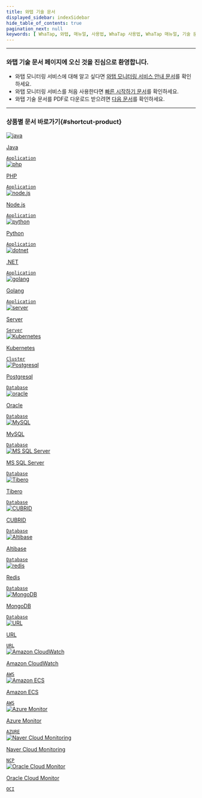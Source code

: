 ```yaml
---
title: 와탭 기술 문서
displayed_sidebar: indexSidebar
hide_table_of_contents: true
pagination_next: null
keywords: [ WhaTap, 와탭, 매뉴얼, 사용법, WhaTap 사용법, WhaTap 매뉴얼, 기술 문서, APM, 애플리케이션 모니터링, 로그 모니터링, 쿠버네티스 모니터링, 서버 모니터링, 데이터베이스 모니터링, URL 모니터링, 클라우드 모니터링 ]
---
```


---

### 와탭 기술 문서 페이지에 오신 것을 진심으로 환영합니다.

* 와탭 모니터링 서비스에 대해 알고 싶다면 [와탭 모니터링 서비스 안내 문서](getting-started/whatap-overview)를 확인하세요.
* 와탭 모니터링 서비스를 처음 사용한다면 [빠른 시작하기 문서](getting-started/quick-guide)를 확인하세요.
* 와탭 기술 문서를 PDF로 다운로드 받으려면 [다음 문서](reference)를 확인하세요.

---
### 상품별 문서 바로가기{#shortcut-product}

<div class='flex-container-s'>

<a href='java/introduction'>
<div class='apm-agent'>
<div class='logo'>
<img src='/img/ico-index-java.svg' alt='java'/>
</div>
<div class='int'>
<p>Java</p>
<code>Application</code>
</div>
</div>
</a>

<a href='apm/php/apm-introduction'>
<div class='apm-agent'>
<div class='logo'>
<img src='/img/ico-index-php.svg' alt='php'/>
</div>
<div class='int'>
<p>PHP</p>
<code>Application</code>
</div>
</div>
</a>

<a href='nodejs/introduction'>
<div class='apm-agent'>
<div class='logo'>
<img src='/img/ico-index-nodejs.svg' alt='node.js'/>
</div>
<div class='int'>
<p>Node.js</p>
<code>Application</code>
</div>
</div>
</a>

<a href='apm/python-intro'>
<div class='apm-agent'>
<div class='logo'>
<img src='/img/ico-index-python.svg' alt='python'/>
</div>
<div class='int'>
<p>Python</p>
<code>Application</code>
</div>
</div>
</a>

<a href='apm/dotnet-intro'>
<div class='apm-agent'>
<div class='logo'>
<img src='/img/ico-index-dotnet.svg' alt='dotnet'/>
</div>
<div class='int'>
<p>.NET</p>
<code>Application</code>
</div>
</div>
</a>

<a href='apm/golang-intro'>
<div class='apm-agent'>
<div class='logo'>
<img src='/img/ico-index-go.svg' alt='golang'/>
</div>
<div class='int'>
<p>Golang</p>
<code>Application</code>
</div>
</div>
</a>

<a href='server/server-intro'>
<div class='apm-agent'>
<div class='logo'>
<img src='/img/ico-index-server.svg' alt='server'/>
</div>
<div class='int'>
<p>Server</p>
<code>Server</code>
</div>
</div>
</a>

<a href='kubernetes/kubernetes-intro'>
<div class='apm-agent'>
<div class='logo'>
<img src='/img/ico-index-k8s.svg' alt='Kubernetes'/>
</div>
<div class='int'>
<p>Kubernetes</p>
<code>Cluster</code>
</div>
</div>
</a>

<a href='postgresql/db-monitoring-intro'>
<div class='apm-agent'>
<div class='logo'>
<img src='/img/ico-index-postgresql.svg' alt='Postgresql'/>
</div>
<div class='int'>
<p>Postgresql</p>
<code>Database</code>
</div>
</div>
</a>

<a href='oracle/db-monitoring-intro'>
<div class='apm-agent'>
<div class='logo'>
<img src='/img/ico-index-oracle.svg' alt='oracle'/>
</div>
<div class='int'>
<p>Oracle</p>
<code>Database</code>
</div>
</div>
</a>

<a href='mysql/db-monitoring-intro'>
<div class='apm-agent'>
<div class='logo'>
<img src='/img/ico-index-mysql.svg' alt='MySQL'/>
</div>
<div class='int'>
<p>MySQL</p>
<code>Database</code>
</div>
</div>
</a>

<a href='mssql/db-monitoring-intro'>
<div class='apm-agent'>
<div class='logo'>
<img src='/img/ico-index-mssqlserver.svg' alt='MS SQL Server'/>
</div>
<div class='int'>
<p>MS SQL Server</p>
<code>Database</code>
</div>
</div>
</a>

<a href='tibero/db-monitoring-intro'>
<div class='apm-agent'>
<div class='logo'>
<img src='/img/ico-index-tibero.svg' alt='Tibero'/>
</div>
<div class='int'>
<p>Tibero</p>
<code>Database</code>
</div>
</div>
</a>

<a href='cubrid/db-monitoring-intro'>
<div class='apm-agent'>
<div class='logo'>
<img src='/img/ico-index-cubrid.svg' alt='CUBRID'/>
</div>
<div class='int'>
<p>CUBRID</p>
<code>Database</code>
</div>
</div>
</a>

<a href='altibase/db-monitoring-intro'>
<div class='apm-agent'>
<div class='logo'>
<img src='/img/ico-index-altibase.svg' alt='Altibase'/>
</div>
<div class='int'>
<p>Altibase</p>
<code>Database</code>
</div>
</div>
</a>

<a href='redis/db-monitoring-intro'>
<div class='apm-agent'>
<div class='logo'>
<img src='/img/ico-index-redis.svg' alt='redis'/>
</div>
<div class='int'>
<p>Redis</p>
<code>Database</code>
</div>
</div>
</a>

<a href='mongodb/db-monitoring-intro'>
<div class='apm-agent'>
<div class='logo'>
<img src='/img/ico-index-mongodb.svg' alt='MongoDB'/>
</div>
<div class='int'>
<p>MongoDB</p>
<code>Database</code>
</div>
</div>
</a>

<a href='url/url-intro'>
<div class='apm-agent'>
<div class='logo'>
<img src='/img/ico-index-url.svg' alt='URL'/>
</div>
<div class='int'>
<p>URL</p>
<code>URL</code>
</div>
</div>
</a>

<a href='amazon-cloudwatch/install-agent'>
<div class='apm-agent'>
<div class='logo'>
<img src='/img/ico-index-awsec2.svg' alt='Amazon CloudWatch'/>
</div>
<div class='int'>
<p>Amazon CloudWatch</p>
<code>AWS</code>
</div>
</div>
</a>

<a href='amazon-ecs/introduction'>
<div class='apm-agent'>
<div class='logo'>
<img src='/img/ico-index-aws-ecs.svg' alt='Amazon ECS'/>
</div>
<div class='int'>
<p>Amazon ECS</p>
<code>AWS</code>
</div>
</div>
</a>

<a href='azure/install-agent'>
<div class='apm-agent'>
<div class='logo'>
<img src='/img/ico-index-azure.svg' alt='Azure Monitor'/>
</div>
<div class='int'>
<p>Azure Monitor</p>
<code>AZURE</code>
</div>
</div>
</a>

<a href='ncloud/install-agent'>
<div class='apm-agent'>
<div class='logo'>
<img src='/img/ico-index-ncloud.svg' alt='Naver Cloud Monitoring'/>
</div>
<div class='int'>
<p>Naver Cloud Monitoring</p>
<code>NCP</code>
</div>
</div>
</a>

<a href='oracle-cloud/install-agent'>
<div class='apm-agent'>
<div class='logo'>
<img src='/img/ico-index-oracle.svg' alt='Oracle Cloud Monitor'/>
</div>
<div class='int'>
<p>Oracle Cloud Monitor</p>
<code>OCI</code>
</div>
</div>
</a>

</div>

